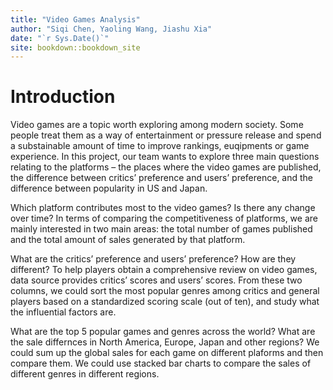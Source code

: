 ```yaml
--- 
title: "Video Games Analysis"
author: "Siqi Chen, Yaoling Wang, Jiashu Xia"
date: "`r Sys.Date()`"
site: bookdown::bookdown_site
---
```


# Introduction


Video games are a topic worth exploring among modern society. Some people treat them as a way of entertainment or pressure release and spend a substainable amount of time to improve rankings, euqipments or game experience. In this project, our team wants to explore three main questions relating to the platforms -- the places where the video games are published, the difference between critics' preference and users' preference, and the difference between popularity in US and Japan. 

Which platform contributes most to the video games? Is there any change over time? In terms of comparing the competitiveness of platforms, we are mainly interested in two main areas: the total number of games published and the total amount of sales generated by that platform. 

What are the critics' preference and users' preference? How are they different? To help players obtain a comprehensive review on video games, data source provides critics’ scores and users’ scores. From these two columns, we could sort the most popular genres among critics and general players based on a standardized scoring scale (out of ten), and study what the influential factors are. 

What are the top 5 popular games and genres across the world? What are the sale differnces in North America, Europe, Japan and other regions? We could sum up the global sales for each game on different plaforms and then compare them. We could use stacked bar charts to compare the sales of different genres in different regions. 


